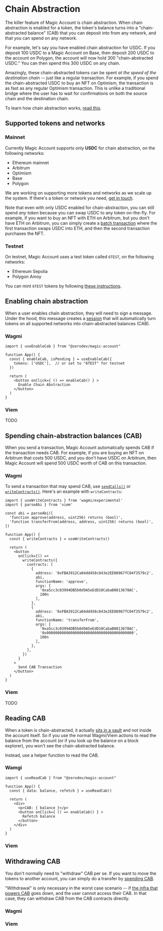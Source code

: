 # Chain Abstraction

The killer feature of Magic Account is chain abstraction.  When chain abstraction is enabled for a token, the token's balance turns into a "chain-abstracted balance" (CAB) that you can deposit into from any network, and that you can spend on any network.

For example, let's say you have enabled chain abstraction for USDC.  If you deposit 100 USDC to a Magic Account on Base, then deposit 200 USDC to the account on Polygon, the account will now hold 300 "chain-abstracted USDC."  You can then spend this 300 USDC on any chain.

Amazingly, these chain-abstracted tokens can be spent *at the speed of the destination chain* -- just like a regular transaction.  For example, if you spend the chain-abstracted USDC to buy an NFT on Optimism, the transaction is as fast as any regular Optimism transaction.  This is unlike a traditional bridge where the user has to wait for confirmations on both the source chain and the destination chain.

To learn how chain abstraction works, [read this](/magic-account/why-chain-abstraction).

## Supported tokens and networks

### Mainnet

Currently Magic Account supports only **USDC** for chain abstraction, on the following networks:

- Ethereum mainnet
- Arbitrum
- Optimism
- Base
- Polygon

We are working on supporting more tokens and networks as we scale up the system.  If there's a token or network you need, [get in touch](https://t.me/derek_chiang).

Note that even with only USDC enabled for chain-abstraction, you can still spend *any token* because you can swap USDC to any token on-the-fly.  For example, if you want to buy an NFT with ETH on Arbitrum, but you don't have ETH on Arbitrum, you can simply create a [batch transaction](/magic-account/usage/batching-transactions) where the first transaction swaps USDC into ETH, and then the second transaction purchases the NFT.

### Testnet

On testnet, Magic Account uses a test token called `6TEST`, on the following networks:

- Ethereum Sepolia
- Polygon Amoy

You can mint `6TEST` tokens by following [these instructions](https://docs.stackup.sh/docs/erc20-paymaster-example#%E2%91%A4-get-6test-tokens).

## Enabling chain abstraction

When a user enables chain abstraction, they will need to sign a message.  Under the hood, this message creates a [session](/magic-account/usage/automating-transactions) that will automatically turn tokens on all supported networks into chain-abstracted balances (CAB).

### Wagmi

```tsx
import { useEnableCab } from "@zerodev/magic-account"

function App() {
  const { enableCab, isPending } = useEnableCab({
    tokens: ['USDC'],  // or set to "6TEST" for testnet
  })

  return (
    <button onClick={ () => enableCab() } >
      Enable Chain Abstraction
    </button>
  )
}
```

### Viem

TODO

## Spending chain-abstraction balances (CAB)

When you send a transaction, Magic Account automatically spends CAB if the transaction needs CAB.  For example, if you are buying an NFT on Arbitrum that costs 500 USDC, and you don't have USDC on Arbitrum, then Magic Account will spend 500 USDC worth of CAB on this transaction.

### Wagmi

To send a transaction that may spend CAB, use [`sendCalls()`](https://wagmi.sh/react/api/hooks/useSendCalls) or [`writeContracts()`](https://wagmi.sh/react/api/hooks/useWriteContracts).  Here's an example with `writeContracts`:

```tsx
import { useWriteContracts } from 'wagmi/experimental'
import { parseAbi } from 'viem'

const abi = parseAbi([
  'function approve(address, uint256) returns (bool)',
  'function transferFrom(address, address, uint256) returns (bool)',
])

function App() {
  const { writeContracts } = useWriteContracts()

  return (
    <button
      onClick={() =>
        writeContracts({
          contracts: [
            {
              address: '0xFBA3912Ca04dd458c843e2EE08967fC04f3579c2',
              abi,
              functionName: 'approve',
              args: [
                '0xa5cc3c03994DB5b0d9A5eEdD10CabaB0813678AC', 
                100n
              ],
            },
            {
              address: '0xFBA3912Ca04dd458c843e2EE08967fC04f3579c2',
              abi,
              functionName: 'transferFrom',
              args: [
                '0xa5cc3c03994DB5b0d9A5eEdD10CabaB0813678AC',
                '0x0000000000000000000000000000000000000000',
                100n
              ],
            },
          ],
        })
      }
    >
      Send CAB Transaction
    </button>
  )
}
```

### Viem

TODO

## Reading CAB

When a token is chain-abstracted, it actually [sits in a vault](/magic-account/why-chain-abstraction) and not inside the account itself.  So if you use the normal Wagmi/Viem actions to read the balance from the account (or if you look up the balance on a block explorer), you won't see the chain-abstracted balance.

Instead, use a helper function to read the CAB.

### Wamgi

```tsx
import { useReadCab } from "@zerodev/magic-account"

function App() {
  const { data: balance, refetch } = useReadCab()

  return (
    <div>
      <p>CAB: { balance }</p>
      <button onClick={ () => enableCab() } >
        Refetch balance
      </button>
    </div>
  )
}
```

### Viem

## Withdrawing CAB

You don't normally need to "withdraw" CAB per se.  If you want to move the tokens to another account, you can simply do a transfer by [spending CAB](/magic-account/usage/chain-abstraction#spending-chain-abstraction-balances-cab).

"Withdrawal" is only necessary in the worst case scenario -- if [the infra that powers CAB](/magic-account/why-chain-abstraction) goes down, and the user cannot access their CAB.  In that case, they can withdraw CAB from the CAB contracts directly.

### Wagmi

### Viem